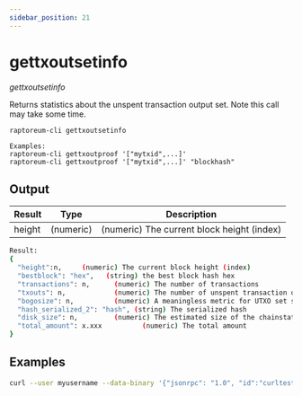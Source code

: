 ```yaml
---
sidebar_position: 21
---
```


# gettxoutsetinfo

*gettxoutsetinfo*

Returns statistics about the unspent transaction output set.
Note this call may take some time.

`raptoreum-cli gettxoutsetinfo `

```
Examples:
raptoreum-cli gettxoutproof '["mytxid",...]'
raptoreum-cli gettxoutproof '["mytxid",...]' "blockhash"
```

<!-- <ReactPlayer playing controls url={[
    {src: `${require('./assets/placeholder.webm').default}`, type: 'video/webm'}]} /> -->

## Output

| Result | Type | Description |
|--|--|--|
| height | (numeric) | (numeric) The current block height (index) |

```bash
Result:
{
  "height":n,     (numeric) The current block height (index)
  "bestblock": "hex",   (string) the best block hash hex
  "transactions": n,      (numeric) The number of transactions
  "txouts": n,            (numeric) The number of unspent transaction outputs
  "bogosize": n,          (numeric) A meaningless metric for UTXO set size
  "hash_serialized_2": "hash", (string) The serialized hash
  "disk_size": n,         (numeric) The estimated size of the chainstate on disk
  "total_amount": x.xxx          (numeric) The total amount
}
```


## Examples

```bash
curl --user myusername --data-binary '{"jsonrpc": "1.0", "id":"curltest", "method": "gettxoutsetinfo", "params": [] }' -H 'content-type: text/plain;' http://127.0.0.1:9998/
```
